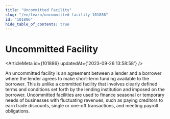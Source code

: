 ```yaml
---
title: "Uncommitted Facility"
slug: "/en/learn/uncommitted-facility-101886"
id: "101886"
hide_table_of_contents: true
---
```



# Uncommitted Facility

<ArticleMeta id={101886} updatedAt={'2023-09-26 13:58:58'} />
<div className='border-solid border-b border-t-0 my-4 border-[var(--ifm-color-gray-300)]' />

An uncommitted facility is an agreement between a lender and a borrower where the lender agrees to make short-term funding available to the borrower. This is unlike a committed facility that involves clearly defined terms and conditions set forth by the lending institution and imposed on the borrower. Uncommitted facilities are used to finance seasonal or temporary needs of businesses with fluctuating revenues, such as paying creditors to earn trade discounts, single or one-off transactions, and meeting payroll obligations.
